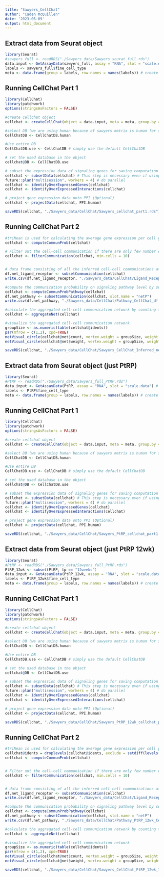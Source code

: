 ```yaml
---
title: "Sawyers_CellChat"
author: "Caden McQuillen"
date: '2023-05-09'
output: html_document
---
```


## Extract data from Seurat object
```r
library(Seurat)
#sawyers_full <- readRDS("./Sawyers_data/Sawyers_seurat_full.rds")
data.input <- GetAssayData(sawyers_full, assay = "RNA", slot = "scale.data") # normalized data matrix
labels <- sawyers_full$fine_cell_type
meta <- data.frame(group = labels, row.names = names(labels)) # create a dataframe of the cell labels
```


## Running CellChat Part 1
```r
library(CellChat)
library(patchwork)
options(stringsAsFactors = FALSE)

#create cellchat object
cellchat <- createCellChat(object = data.input, meta = meta, group.by = "group")

#select DB (we are using human because of sawyers matrix is human for some reason)
CellChatDB <- CellChatDB.human

#Use entire DB
CellChatDB.use <- CellChatDB # simply use the default CellChatDB

# set the used database in the object
cellchat@DB <- CellChatDB.use

# subset the expression data of signaling genes for saving computation cost
cellchat <- subsetData(cellchat) # This step is necessary even if using the whole database
future::plan("multisession", workers = 4) # do parallel
cellchat <- identifyOverExpressedGenes(cellchat)
cellchat <- identifyOverExpressedInteractions(cellchat)

# project gene expression data onto PPI (Optional)
cellchat <- projectData(cellchat, PPI.human)

saveRDS(cellchat, "./Sawyers_data/CellChat/Sawyers_cellchat_part1.rds")
```


## Running CellChat Part 2
```r

#triMean is used for calculating the average gene expression per cell group. 
cellchat <- computeCommunProb(cellchat)

# Filter out the cell-cell communication if there are only few number of cells in certain cell groups
cellchat <- filterCommunication(cellchat, min.cells = 10)


# data frame consisting of all the inferred cell-cell communications at the level of ligands/receptors
df.net_ligand_receptor <- subsetCommunication(cellchat)
write.csv(df.net_ligand_receptor, "./Sawyers_data/CellChat/Ligand_Receptor_CellChat_df.csv")

#compute the communication probability on signaling pathway level by summarizing the communication probabilities of all ligands-receptors interactions associated with each signaling pathway
cellchat <- computeCommunProbPathway(cellchat)
df.net_pathway <- subsetCommunication(cellchat, slot.name = "netP")
write.csv(df.net_pathway, "./Sawyers_data/CellChat/Pathway_CellChat_df.csv")

#calculate the aggregated cell-cell communication network by counting the number of links or summarizing the communication probability.
cellchat <- aggregateNet(cellchat)

#visualize the aggregated cell-cell communication network
groupSize <- as.numeric(table(cellchat@idents))
par(mfrow = c(1,2), xpd=TRUE)
netVisual_circle(cellchat@net$count, vertex.weight = groupSize, weight.scale = T, label.edge= F, title.name = "Number of interactions")
netVisual_circle(cellchat@net$weight, vertex.weight = groupSize, weight.scale = T, label.edge= F, title.name = "Interaction weights/strength")

saveRDS(cellchat, "./Sawyers_data/CellChat/Sawyers_CellChat_Inferred_network.rds")
```

















## Extract data from Seurat object (just PtRP)
```r
library(Seurat)
#PtRP <- readRDS("./Sawyers_data/Sawyers_full_PtRP.rds")
data.input <- GetAssayData(PtRP, assay = "RNA", slot = "scale.data") # normalized data matrix
labels <- PtRP$fine_cell_type
meta <- data.frame(group = labels, row.names = names(labels)) # create a dataframe of the cell labels
```


## Running CellChat Part 1
```r
library(CellChat)
library(patchwork)
options(stringsAsFactors = FALSE)

#create cellchat object
cellchat <- createCellChat(object = data.input, meta = meta, group.by = "group")

#select DB (we are using human because of sawyers matrix is human for some reason)
CellChatDB <- CellChatDB.human

#Use entire DB
CellChatDB.use <- CellChatDB # simply use the default CellChatDB

# set the used database in the object
cellchat@DB <- CellChatDB.use

# subset the expression data of signaling genes for saving computation cost
cellchat <- subsetData(cellchat) # This step is necessary even if using the whole database
future::plan("multisession", workers = 4) # do parallel
cellchat <- identifyOverExpressedGenes(cellchat)
cellchat <- identifyOverExpressedInteractions(cellchat)

# project gene expression data onto PPI (Optional)
cellchat <- projectData(cellchat, PPI.human)

saveRDS(cellchat, "./Sawyers_data/CellChat/Sawyers_PtRP_cellchat_part1.rds")
```




















## Extract data from Seurat object (just PtRP 12wk)
```r
library(Seurat)
#PtRP <- readRDS("./Sawyers_data/Sawyers_full_PtRP.rds")
PtRP_12wk <- subset(PtRP, tp == "12weeks")
data.input <- GetAssayData(PtRP_12wk, assay = "RNA", slot = "scale.data") # normalized data matrix
labels <- PtRP_12wk$fine_cell_type
meta <- data.frame(group = labels, row.names = names(labels)) # create a dataframe of the cell labels
```


## Running CellChat Part 1
```r
library(CellChat)
library(patchwork)
options(stringsAsFactors = FALSE)

#create cellchat object
cellchat <- createCellChat(object = data.input, meta = meta, group.by = "group")

#select DB (we are using human because of sawyers matrix is human for some reason)
CellChatDB <- CellChatDB.human

#Use entire DB
CellChatDB.use <- CellChatDB # simply use the default CellChatDB

# set the used database in the object
cellchat@DB <- CellChatDB.use

# subset the expression data of signaling genes for saving computation cost
cellchat <- subsetData(cellchat) # This step is necessary even if using the whole database
future::plan("multisession", workers = 4) # do parallel
cellchat <- identifyOverExpressedGenes(cellchat)
cellchat <- identifyOverExpressedInteractions(cellchat)

# project gene expression data onto PPI (Optional)
cellchat <- projectData(cellchat, PPI.human)

saveRDS(cellchat, "./Sawyers_data/CellChat/Sawyers_PtRP_12wk_cellchat_part1.rds")
```


## Running CellChat Part 2
```r

#triMean is used for calculating the average gene expression per cell group. 
cellchat@idents = droplevels(cellchat@idents, exclude = setdiff(levels(cellchat@idents),unique(cellchat@idents)))
cellchat <- computeCommunProb(cellchat)


# Filter out the cell-cell communication if there are only few number of cells in certain cell groups
cellchat <- filterCommunication(cellchat, min.cells = 10)


# data frame consisting of all the inferred cell-cell communications at the level of ligands/receptors
df.net_ligand_receptor <- subsetCommunication(cellchat)
write.csv(df.net_ligand_receptor, "./Sawyers_data/CellChat/Ligand_Receptor_PtRP_12wk_CellChat_df.csv")

#compute the communication probability on signaling pathway level by summarizing the communication probabilities of all ligands-receptors interactions associated with each signaling pathway
cellchat <- computeCommunProbPathway(cellchat)
df.net_pathway <- subsetCommunication(cellchat, slot.name = "netP")
write.csv(df.net_pathway, "./Sawyers_data/CellChat/Pathway_PtRP_12wk_CellChat_df.csv")

#calculate the aggregated cell-cell communication network by counting the number of links or summarizing the communication probability.
cellchat <- aggregateNet(cellchat)

#visualize the aggregated cell-cell communication network
groupSize <- as.numeric(table(cellchat@idents))
par(mfrow = c(1,2), xpd=TRUE)
netVisual_circle(cellchat@net$count, vertex.weight = groupSize, weight.scale = T, label.edge= F, title.name = "Number of interactions")
netVisual_circle(cellchat@net$weight, vertex.weight = groupSize, weight.scale = T, label.edge= F, title.name = "Interaction weights/strength")

saveRDS(cellchat, "./Sawyers_data/CellChat/Sawyers_CellChat_PtRP_12wk_Inferred_network.rds")
```

